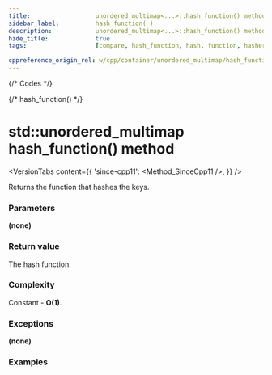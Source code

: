 ```yaml
---
title:					unordered_multimap<...>::hash_function() method
sidebar_label:			hash_function( )
description:			unordered_multimap<...>::hash_function() method C++ documentation
hide_title:				true
tags:					[compare, hash_function, hash, function, hasher]

cppreference_origin_rel: w/cpp/container/unordered_multimap/hash_function
---
```



{/* Codes */}

{/* hash_function() */}

# std::unordered_multimap hash_function() method

<VersionTabs content={{
	'since-cpp11': <Method_SinceCpp11 />,
}} />

Returns the function that hashes the keys.

### Parameters

**(none)**

### Return value

The hash function.

### Complexity

Constant - **O(1)**.

### Exceptions

**(none)**

### Examples

<ImproveSection	/>
